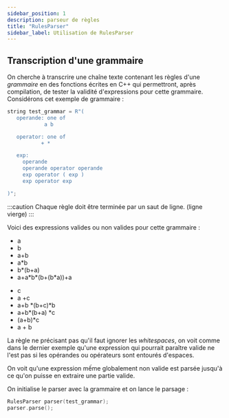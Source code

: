 ```yaml
---
sidebar_position: 1
description: parseur de règles
title: "RulesParser"
sidebar_label: Utilisation de RulesParser
---
```



## Transcription d'une grammaire

On cherche à transcrire une chaîne texte contenant les règles d'une _grammaire_ en des fonctions écrites en C++ qui permettront,
après compilation, de tester la validité d'expressions pour cette grammaire.
Considérons cet exemple de grammaire :

```cpp
string test_grammar = R"(
   operande: one of
            a b

   operator: one of
           + *

   exp:
     operande
     operande operator operande
     exp operator ( exp )
     exp operator exp

)";
```

:::caution
Chaque règle doit être terminée par un saut de ligne. (ligne vierge)
:::

Voici des expressions valides ou non valides pour cette grammaire :

<Tabs>
  <TabItem value="gvalide" label="Expressions valides" default>
    <ul>
      <li>
        <span className="gvalide">a</span>
      </li>
      <li>
        <span className="gvalide">b</span>
      </li>
      <li>
        <span className="gvalide">a+b</span>
      </li>
      <li>
        <span className="gvalide">a*b</span>
      </li>
      <li>
        <span className="gvalide">b*(b+a)</span>
      </li>
      <li>
        <span className="gvalide">a+a*b*(b+(b*a))+a</span>
      </li>
    </ul>
  </TabItem>
  <TabItem value="gnovalide" label="Expressions non valides">
    <ul>
      <li>
        <span className="gnvalide">c</span>
      </li>
      <li>
        <span className="gvalide">a</span>
        <span className="gnvalide">+c</span>
      </li>
      <li>
        <span className="gvalide">a+b</span>
        <span className="gnvalide">*(b+c)*b</span>
      </li>
      <li>
        <span className="gvalide">a+b*(b+a)</span>
        <span className="gnvalide">*c</span>
      </li>
      <li>
        <span className="gnvalide">(a+b)*c</span>
      </li>
      <li>
        <span className="gvalide">a</span>
        <span className="gnvalide"> + b</span>
      </li>
    </ul>
  </TabItem>
</Tabs>

La règle ne précisant pas qu'il faut ignorer les _whitespaces_, on voit comme dans le dernier exemple qu'une expression qui
pourrait paraître valide ne l'est pas si les opérandes ou opérateurs sont entourés d'espaces.

On voit qu'une expression mếme globalement non valide est parsée jusqu'à ce qu'on puisse en extraire une partie valide.

On initialise le parser avec la grammaire et on lance le parsage :

```cpp
RulesParser parser(test_grammar);
parser.parse();
```
